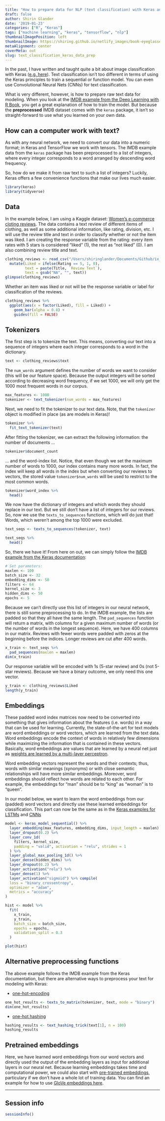 ```yaml
---
title: "How to prepare data for NLP (text classification) with Keras and TensorFlow"
draft: false
author: Shirin Glander
date: '2019-01-23'
categories: ["R", "Keras"]
tags: ["machine learning", "keras", "tensorflow", "nlp"]
thumbnailImagePosition: left
thumbnailImage: https://shiring.github.io/netlify_images/book-eyeglasses-eyewear-261857.jpg
metaAlignment: center
coverMeta: out
slug: text_classification_keras_data_prep
---
```


In the past, I have written and taught quite a bit about image classification with Keras ([e.g. here](https://shirinsplayground.netlify.com/2018/06/keras_fruits/)). Text classification isn't too different in terms of using the Keras principles to train a sequential or function model. You can even use Convolutional Neural Nets (CNNs) for text classification.

What is very different, however, is how to prepare raw text data for modeling. When you look at the [IMDB example from the Deep Learning with R Book](https://jjallaire.github.io/deep-learning-with-r-notebooks/notebooks/3.4-classifying-movie-reviews.nb.html), you get a great explanation of how to train the model. But because the **preprocessed** IMDB dataset comes with the `keras` package, it isn't so straight-forward to use what you learned on your own data.

## How can a computer work with text?

As with any neural network, we need to convert our data into a numeric format; in Keras and TensorFlow we work with tensors. The IMDB example data from the `keras` package has been preprocessed to a list of integers, where every integer corresponds to a word arranged by descending word frequency.

So, how do we make it from raw text to such a list of integers? Luckily, Keras offers a few convenience functions that make our lives much easier.

```r
library(keras)
library(tidyverse)
``` 

## Data

In the example below, I am using a Kaggle dataset: [Women's e-commerce cloting reviews](https://www.kaggle.com/nicapotato/womens-ecommerce-clothing-reviews). The data contains a text review of different items of clothing, as well as some additional information, like rating, division, etc.
I will use the review title and text in order to classify whether or not the item was liked. I am creating the response variable from the rating: every item rates with 5 stars is considered "liked" (1), the rest as "not liked" (0). I am also combining review title and text.

```r
clothing_reviews <- read_csv("/Users/shiringlander/Documents/Github/ix_lime_etc/Womens Clothing E-Commerce Reviews.csv") %>%
  mutate(Liked = ifelse(Rating == 5, 1, 0),
         text = paste(Title, `Review Text`),
         text = gsub("NA", "", text))
glimpse(clothing_reviews)
```

Whether an item was liked or not will be the response variable or label for classification of the reviews.

```r
clothing_reviews %>%
  ggplot(aes(x = factor(Liked), fill = Liked)) +
    geom_bar(alpha = 0.8) +
    guides(fill = FALSE)
```

## Tokenizers

The first step is to tokenize the text. This means, converting our text into a sequence of integers where each integer corresponds to a word in the dictionary. 

```r
text <- clothing_reviews$text
```

The `num_words` argument defines the number of words we want to consider (this will be our feature space). Because the output integers will be sorted according to decreasing word frequency, if we set 1000, we will only get the 1000 most frequent words in our corpus.

```r
max_features <- 1000
tokenizer <- text_tokenizer(num_words = max_features)
```

Next, we need to fit the tokenizer to our text data. Note, that the `tokenizer` object is modified in place (as are models in Keras)!

```r
tokenizer %>% 
  fit_text_tokenizer(text)
```

After fitting the tokenizer, we can extract the following information: the number of documents ...

```r
tokenizer$document_count
```

... and the word-index list. Notice, that even though we set the maximum number of words to 1000, our index contains many more words. In fact, the index will keep all words in the index but when converting our reviews to vectors, the stored value `tokenizer$num_words` will be used to restrict to the most common words.

```r
tokenizer$word_index %>%
  head()
```

We now have the dictionary of integers and which words they should replace in our text. But we still don't have a list of integers for our reviews. So, now we use the
`texts_to_sequences` functions, which will do just that! Words, which weren't among the top 1000 were excluded.

```r
text_seqs <- texts_to_sequences(tokenizer, text)

text_seqs %>%
  head()
```

So, there we have it! From here on out, we can simply follow the [IMDB example from the Keras documentation](https://github.com/rstudio/keras/blob/master/vignettes/examples/imdb_cnn.R):

```r
# Set parameters:
maxlen <- 100
batch_size <- 32
embedding_dims <- 50
filters <- 64
kernel_size <- 3
hidden_dims <- 50
epochs <- 5
```

Because we can't directly use this list of integers in our neural network, there is still some preprocessing to do. In the IMDB example, the lists are padded so that they all have the same length. The `pad_sequences` function will return a matrix, with columns for a given maximum number of words (or the number of words in the longest sequence). Here, we have 400 columns in our matrix. Reviews with fewer words were padded with zeros at the beginning before the indices. Longer reviews are cut after 400 words.

```r
x_train <- text_seqs %>%
  pad_sequences(maxlen = maxlen)
dim(x_train)
```

Our response variable will be encoded with 1s (5-star review) and 0s (not 5-star reviews). Because we have a binary outcome, we only need this one vector.

```r
y_train <- clothing_reviews$Liked
length(y_train)
```

## Embeddings

These padded word index matrices now need to be converted into something that gives information about the features (i.e. words) in a way that can be used for learning. Currently, the state-of-the-art for text models are word embeddings or word vectors, which are learned from the text data. Word embeddings encode the context of words in relatively few dimensions while maximizing the information that is contained in these vectors. Basically, word embeddings are values that are learned by a neural net just as [weights are learned by a multi-layer perceptron](https://shirinsplayground.netlify.com/2018/11/neural_nets_explained/).

Word embedding vectors represent the words and their contexts; thus, words with similar meanings (synonyms) or with close semantic relationships will have more similar embeddings. Moreover, word embeddings should reflect how words are related to each other. For example, the embeddings for "man" should be to "king" as "woman" is to "queen".

In our model below, we want to learn the word embeddings from our (padded) word vectors and directly use these learned embeddings for classification. This part can now be the same as in the [Keras examples for LSTMs](https://github.com/rstudio/keras/blob/master/vignettes/examples/imdb_lstm.R) and [CNNs](https://github.com/rstudio/keras/blob/master/vignettes/examples/imdb_cnn_lstm.R)

```r
model <- keras_model_sequential() %>% 
  layer_embedding(max_features, embedding_dims, input_length = maxlen) %>%
  layer_dropout(0.2) %>%
  layer_conv_1d(
    filters, kernel_size, 
    padding = "valid", activation = "relu", strides = 1
  ) %>%
  layer_global_max_pooling_1d() %>%
  layer_dense(hidden_dims) %>%
  layer_dropout(0.2) %>%
  layer_activation("relu") %>%
  layer_dense(1) %>%
  layer_activation("sigmoid") %>% compile(
  loss = "binary_crossentropy",
  optimizer = "adam",
  metrics = "accuracy"
)
```

```r
hist <- model %>%
  fit(
    x_train,
    y_train,
    batch_size = batch_size,
    epochs = epochs,
    validation_split = 0.3
  )
```

```r
plot(hist)
```

## Alternative preprocessing functions

The above example follows the IMDB example from the Keras documentation, but there are alternative ways to preprocess your text for modeling with Keras:

- [one-hot-encoding](https://jjallaire.github.io/deep-learning-with-r-notebooks/notebooks/6.1-one-hot-encoding-of-words-or-characters.nb.html)

```r
one_hot_results <- texts_to_matrix(tokenizer, text, mode = "binary")
dim(one_hot_results)
```

- [one-hot hashing](https://jjallaire.github.io/deep-learning-with-r-notebooks/notebooks/6.1-one-hot-encoding-of-words-or-characters.nb.html)

```r
hashing_results <- text_hashing_trick(text[1], n = 100)
hashing_results
```

## Pretrained embeddings

Here, we have learned word embeddings from our word vectors and directly used the output of the embedding layers as input for additional layers in our neural net. Because learning embeddings takes time and computational power, we could also start with [pre-trained embeddings](https://keras.rstudio.com/articles/examples/pretrained_word_embeddings.html), particulary if we don't have a whole lot of training data. You can find an example for how to use [GloVe embeddings here](https://jjallaire.github.io/deep-learning-with-r-notebooks/notebooks/6.1-using-word-embeddings.nb.html).

---

## Session info

```r
sessionInfo()
```

